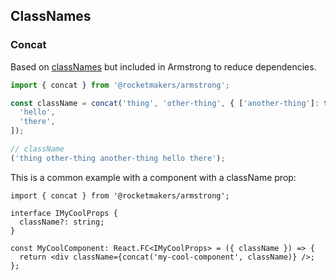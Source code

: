 
<Meta title="Utilities/ClassNames" />

## ClassNames

### Concat

Based on [classNames](https://www.npmjs.com/package/classnames) but included in Armstrong to reduce dependencies.

```ts
import { concat } from '@rocketmakers/armstrong';

const className = concat('thing', 'other-thing', { ['another-thing']: true, ['an-unused-thing']: false }, [
  'hello',
  'there',
]);

// className
('thing other-thing another-thing hello there');
```

This is a common example with a component with a className prop:

```tsx
import { concat } from '@rocketmakers/armstrong';

interface IMyCoolProps {
  className?: string;
}

const MyCoolComponent: React.FC<IMyCoolProps> = ({ className }) => {
  return <div className={concat('my-cool-component', className)} />;
};
```
